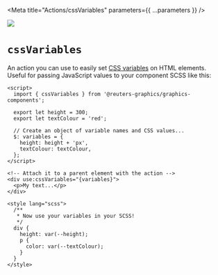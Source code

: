 
<Meta title="Actions/cssVariables" parameters={{ ...parameters }} />

![](https://graphics.thomsonreuters.com/style-assets/images/logos/reuters-graphics-logo/svg/graphics-logo-color-dark.svg)

# `cssVariables`

An action you can use to easily set [CSS variables](https://developer.mozilla.org/en-US/docs/Web/CSS/Using_CSS_custom_properties) on HTML elements. Useful for passing JavaScript values to your component SCSS like this:

```svelte
<script>
  import { cssVariables } from '@reuters-graphics/graphics-components';

  export let height = 300;
  export let textColour = 'red';

  // Create an object of variable names and CSS values...
  $: variables = {
    height: height + 'px',
    textColour: textColour,
  };
</script>

<!-- Attach it to a parent element with the action -->
<div use:cssVariables="{variables}">
  <p>My text...</p>
</div>

<style lang="scss">
  /**
   * Now use your variables in your SCSS!
   */
  div {
    height: var(--height);
    p {
      color: var(--textColour);
    }
  }
</style>
```
